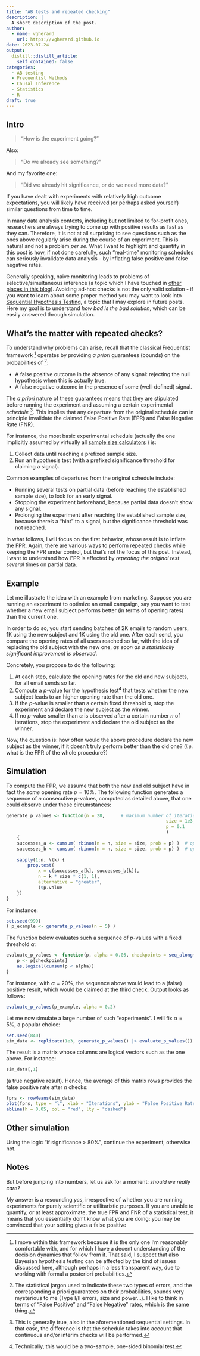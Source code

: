 ```yaml
---
title: "AB tests and repeated checking"
description: |
  A short description of the post.
author:
  - name: vgherard
    url: https://vgherard.github.io
date: 2023-07-24
output:
  distill::distill_article:
    self_contained: false
categories: 
  - AB testing
  - Frequentist Methods
  - Causal Inference
  - Statistics
  - R
draft: true
---
```


## Intro

> "How is the experiment going?"

Also:

> "Do we already see something?"

And my favorite one:

> "Did we already hit significance, or do we need more data?"

If you have dealt with experiments with relatively high outcome expectations, 
you will likely have received (or perhaps asked yourself) similar questions 
from time to time. 

In many data analysis contexts, including but not limited to for-profit ones, 
researchers are always trying to come up with positive results as fast as
they can. Therefore, it is not at all surprising to see questions such as the 
ones above regularly arise during the course of an experiment. This is natural 
and not a problem *per se*. What I want to highlight and quantify in this post 
is how, if not done carefully, such "real-time" monitoring schedules can 
seriously invalidate data analysis - by inflating false positive and false 
negative rates.

Generally speaking, naive monitoring leads to problems of selective/simultaneous
inference (a topic which I have touched in [other places in this blog](https://vgherard.github.io/#category:Selective_Inference)). Avoiding 
ad-hoc checks is not the only valid solution - if you want to learn about some 
proper method you may want to look into [Sequential Hypothesis Testing](https://en.wikipedia.org/wiki/Sequential_analysis),
a topic that I may explore in future posts. Here my goal is to understand 
*how bad is the bad solution*, which can be easily answered through simulation.

## What's the matter with repeated checks?

To understand why problems can arise, recall that the classical 
Frequentist framework ^[I move within this framework because it is the only 
one I'm reasonably comfortable with, and for which I have a decent understanding 
of the decision dynamics that follow from it. That said, I suspect that also 
Bayesian hypothesis testing can be affected by the kind of issues discussed 
here, although perhaps in a less transparent way, due to working with formal a 
posteriori probabilities.] operates by providing
*a priori* guarantees (bounds) on the probabilities of ^[The statistical jargon
used to indicate these two types of errors, and the corresponding a priori 
guarantees on their probabilities, sounds very mysterious to me 
(Type I/II errors, size and power...). I like to think in terms of 
"False Positive" and "False Negative" rates, which is the same thing.]: 

- A false positive outcome in the absence of any signal: rejecting the null 
hypothesis when this is actually true.
- A false negative outcome in the presence of some (well-defined) signal.

The *a priori* nature of these guarantees means that they are stipulated before
running the experiment and assuming a certain experimental *schedule* ^[This is 
generally true, also in the aforementioned sequential settings. In that case,
the difference is that the schedule takes into account that continuous and/or 
interim checks will be performed.]. 
This implies that any departure from the original schedule can in principle 
invalidate the claimed False Positive Rate (FPR) and False Negative Rate (FNR).

For instance, the most basic experimental schedule 
(actually the one implicitly assumed by virtually all [sample size calculators](https://www.google.com/search?q=sample+size+calculator)
) is:

1. Collect data until reaching a prefixed sample size.
2. Run an hypothesis test (with a prefixed significance threshold for claiming a 
signal).

Common examples of departures from the original schedule include:

- Running several tests on partial data (before reaching the established sample 
size), to look for an early signal.
- Stopping the experiment beforehand, because partial data doesn't show any 
signal.
- Prolonging the experiment after reaching the established sample size, because 
there's a "hint" to a signal, but the significance threshold was not reached.

In what follows, I will focus on the first behavior, whose result is to inflate
the FPR. Again, there are various ways to perform repeated checks while keeping 
the FPR under control, but that's not the focus of this post. Instead, I want to
understand how FPR is affected by *repeating the original test several* times on
partial data.

## Example

Let me illustrate the idea with an example from marketing. Suppose you are 
running an experiment to optimize an email campaign, say you want to test 
whether a new email subject performs better (in terms of opening rates) than 
the current one.

In order to do so, you start sending batches of 2K emails to random users,
1K using the new subject and 1K using the old one. After each send, you 
compare the opening rates of all users reached so far, with the idea of 
replacing the old subject with the new one, 
*as soon as a statistically significant improvement is observed*. 

Concretely, you propose to do the following:

1. At each step, calculate the opening rates for the old and new subjects, 
for all email sends so far.
1. Compute a $p$-value for the hypothesis test^[Technically, this would be a 
two-sample, one-sided binomial test.] that tests whether the new subject leads 
to an higher opening rate than the old one.
1. If the $p$-value is smaller than a certain fixed threshold $\alpha$, stop the 
experiment and declare the new subject as the winner.
1. If no $p$-value smaller than $\alpha$ is observed after a certain number $n$
of iterations, stop the experiment and declare the old subject as the winner.

Now, the question is: how often would the above procedure declare the new 
subject as the winner, if it doesn't truly perform better than the old one? 
(*i.e.* what is the FPR of the whole procedure?)


## Simulation

To compute the FPR, we assume that both the new and old subject have in fact the 
*same* opening rate $p = 10 \%$. The following function generates a sequence of 
$n$ consecutive $p$-values, computed as detailed above, that one could observe 
under these circumstances:

```r
generate_p_values <- function(n = 28,      # maximum number of iterations
															size = 1e3,  # email sends per batch
															p = 0.1      # true opening rate of both variants
															) 
	{
	successes_a <- cumsum( rbinom(n = n, size = size, prob = p) )  # openings A
	successes_b <- cumsum( rbinom(n = n, size = size, prob = p) )  # openings B
	
	sapply(1:n, \(k) {
		prop.test(
			x = c(successes_a[k], successes_b[k]), 
			n = k * size * c(1, 1), 
			alternative = "greater",
			)$p.value
	})
}
```

For instance:
```r
set.seed(999)
( p_example <- generate_p_values(n = 5) )
```
The function below evaluates such a sequence of $p$-values with a fixed 
threshold $\alpha$:

```r
evaluate_p_values <- function(p, alpha = 0.05, checkpoints = seq_along(p)) {
	p <- p[checkpoints]
	as.logical(cumsum(p < alpha))
}
```

For instance, with $\alpha = 20\%$, the sequence above would lead to a 
(false) positive result, which would be claimed at the third check. Output 
looks as follows:

```r
evaluate_p_values(p_example, alpha = 0.2)
```
Let me now simulate a large number of such "experiments". I will fix 
$\alpha = 5\%$, a popular choice:

```r
set.seed(840)
sim_data <- replicate(1e3, generate_p_values() |> evaluate_p_values())
```

The result is a matrix whose columns are logical vectors such as the one above.
For instance:
```r
sim_data[,1]
```
(a true negative result). Hence, the average of this matrix rows provides the
false positive rate after $n$ checks:

```r
fprs <- rowMeans(sim_data)
plot(fprs, type = "l", xlab = "Iterations", ylab = "False Positive Rate")
abline(h = 0.05, col = "red", lty = "dashed")
```



## Other simulation

Using the logic "if significance  > 80%", continue the experiment, otherwise 
not.

## Notes

But before jumping into numbers, let us ask for a moment: 
*should we really care?*

My answer is a resounding *yes*, irrespective of whether you are running 
experiments for purely scientific or utilitaristic purposes. If you are unable 
to quantify, or at least approximate, the true FPR and FNR of a statistical 
test, it means that you essentially don't know what you are doing: you may be 
convinced that your setting gives a false positive 
